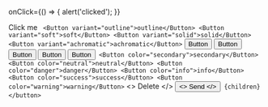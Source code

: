 

  onClick={() => {
    alert('clicked');
  }}
>
  Click me
</Button>`
<Button variant="outline">outline</Button>
<Button variant="soft">soft</Button>
<Button variant="solid">solid</Button>
<Button variant="achromatic">achromatic</Button>`
<Button size="xl">Button</Button>
<Button size="lg">Button</Button>
<Button size="md">Button</Button>
<Button size="sm">Button</Button>
<Button size="xxs">Button</Button>`
<Button color="secondary">secondary</Button>
<Button color="neutral">neutral</Button>
<Button color="danger">danger</Button>
<Button color="info">info</Button>
<Button color="success">success</Button>
<Button color="warning">warning</Button>`
  <>
    <DeleteIcon />
    Delete
  </>
</Button>
<Button variant="solid">
  <>
    Send 
    <SendIcon />
  </>
</Button>`
  {children}
</button>`